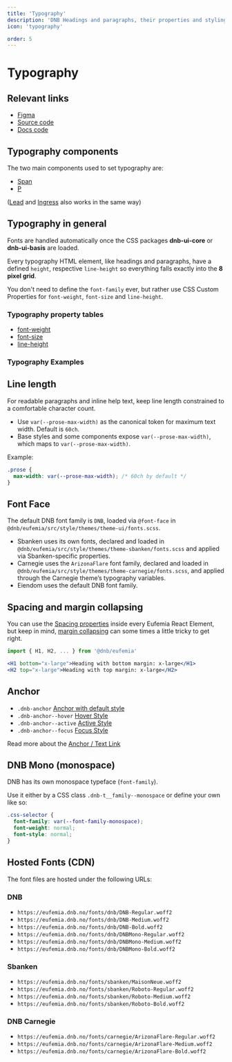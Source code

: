 ```yaml
---
title: 'Typography'
description: 'DNB Headings and paragraphs, their properties and styling.'
icon: 'typography'

order: 5
---
```



# Typography

## Relevant links

- [Figma](https://www.figma.com/design/cdtwQD8IJ7pTeE45U148r1/%F0%9F%92%BB-Eufemia---Web?node-id=530-49)
- [Source code](https://github.com/dnbexperience/eufemia/tree/main/packages/dnb-eufemia/src/style)
- [Docs code](https://github.com/dnbexperience/eufemia/tree/main/packages/dnb-design-system-portal/src/docs/uilib/typography)

## Typography components

The two main components used to set typography are:

- [Span](uilib/elements/span)
- [P](uilib/elements/paragraph)

([Lead](uilib/elements/lead) and [Ingress](uilib/elements/ingress) also works in the same way)

## Typography in general

Fonts are handled automatically once the CSS packages **dnb-ui-core** or **dnb-ui-basis** are loaded.

Every typography HTML element, like headings and paragraphs, have a defined `height`, respective `line-height` so everything falls exactly into the **8 pixel grid**.

You don't need to define the `font-family` ever, but rather use CSS Custom Properties for `font-weight`, `font-size` and `line-height`.

### Typography property tables

- [font-weight](/uilib/typography/font-weight)
- [font-size](/uilib/typography/font-size)
- [line-height](/uilib/typography/line-height)

### Typography Examples

<TypographyVariants />

## Line length

For readable paragraphs and inline help text, keep line length constrained to a comfortable character count.

- Use `var(--prose-max-width)` as the canonical token for maximum text width. Default is `60ch`.
- Base styles and some components expose `var(--prose-max-width)`, which maps to `var(--prose-max-width)`.

Example:

```css
.prose {
  max-width: var(--prose-max-width); /* 60ch by default */
}
```

## Font Face

The default DNB font family is `DNB`, loaded via `@font-face` in `@dnb/eufemia/src/style/themes/theme-ui/fonts.scss`.

- Sbanken uses its own fonts, declared and loaded in `@dnb/eufemia/src/style/themes/theme-sbanken/fonts.scss` and applied via Sbanken-specific properties.
- Carnegie uses the `ArizonaFlare` font family, declared and loaded in `@dnb/eufemia/src/style/themes/theme-carnegie/fonts.scss`, and applied through the Carnegie theme’s typography variables.
- Eiendom uses the default DNB font family.

## Spacing and margin collapsing

You can use the [Spacing properties](/uilib/layout/space/properties) inside every Eufemia React Element, but keep in mind, [margin collapsing](https://developer.mozilla.org/en-US/docs/Web/CSS/CSS_Box_Model/Mastering_margin_collapsing) can some times a little tricky to get right.

```jsx
import { H1, H2, ... } from '@dnb/eufemia'

<H1 bottom="x-large">Heading with bottom margin: x-large</H1>
<H2 top="x-large">Heading with top margin: x-large</H2>
```

## Anchor

- `.dnb-anchor` <a href="/" className="dnb-anchor">Anchor with default style</a>
- `.dnb-anchor--hover` <a href="/" className="dnb-anchor dnb-anchor--hover">Hover Style</a>
- `.dnb-anchor--active` <a href="/" className="dnb-anchor dnb-anchor--active">Active Style</a>
- `.dnb-anchor--focus` <a href="/" className="dnb-anchor dnb-anchor--focus">Focus Style</a>

Read more about the [Anchor / Text Link](/uilib/components/anchor)

## DNB Mono (monospace)

DNB has its own monospace typeface (`font-family`).

Use it either by a CSS class `.dnb-t__family--monospace` or define your own like so:

```css
.css-selector {
  font-family: var(--font-family-monospace);
  font-weight: normal;
  font-style: normal;
}
```

## Hosted Fonts (CDN)

The font files are hosted under the following URLs:

### DNB

- `https://eufemia.dnb.no/fonts/dnb/DNB-Regular.woff2`
- `https://eufemia.dnb.no/fonts/dnb/DNB-Medium.woff2`
- `https://eufemia.dnb.no/fonts/dnb/DNB-Bold.woff2`
- `https://eufemia.dnb.no/fonts/dnb/DNBMono-Regular.woff2`
- `https://eufemia.dnb.no/fonts/dnb/DNBMono-Medium.woff2`
- `https://eufemia.dnb.no/fonts/dnb/DNBMono-Bold.woff2`

### Sbanken

- `https://eufemia.dnb.no/fonts/sbanken/MaisonNeue.woff2`
- `https://eufemia.dnb.no/fonts/sbanken/Roboto-Regular.woff2`
- `https://eufemia.dnb.no/fonts/sbanken/Roboto-Medium.woff2`
- `https://eufemia.dnb.no/fonts/sbanken/Roboto-Bold.woff2`

### DNB Carnegie

- `https://eufemia.dnb.no/fonts/carnegie/ArizonaFlare-Regular.woff2`
- `https://eufemia.dnb.no/fonts/carnegie/ArizonaFlare-Medium.woff2`
- `https://eufemia.dnb.no/fonts/carnegie/ArizonaFlare-Bold.woff2`
